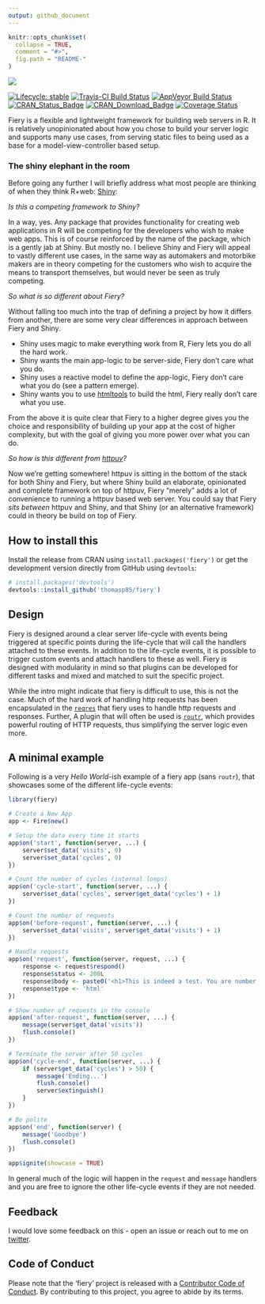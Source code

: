 ```yaml
---
output: github_document
---
```


<!-- README.md is generated from README.Rmd. Please edit that file -->

```r
knitr::opts_chunk$set(
  collapse = TRUE,
  comment = "#>",
  fig.path = "README-"
)
```

<img src="man/figures/fiery.png"/>

<!-- badges: start -->
[![Lifecycle: stable](https://img.shields.io/badge/lifecycle-stable-brightgreen.svg)](https://www.tidyverse.org/lifecycle/#stable)
[![Travis-CI Build Status](https://travis-ci.org/thomasp85/fiery.svg?branch=master)](https://travis-ci.org/thomasp85/fiery)
[![AppVeyor Build Status](https://ci.appveyor.com/api/projects/status/github/thomasp85/fiery?branch=master&svg=true)](https://ci.appveyor.com/project/thomasp85/fiery)
[![CRAN_Status_Badge](http://www.r-pkg.org/badges/version-ago/fiery)](https://cran.r-project.org/package=fiery)
[![CRAN_Download_Badge](http://cranlogs.r-pkg.org/badges/fiery)](https://cran.r-project.org/package=fiery)
[![Coverage Status](https://img.shields.io/codecov/c/github/thomasp85/fiery/master.svg)](https://codecov.io/github/thomasp85/fiery?branch=master)
<!-- badges: end -->

Fiery is a flexible and lightweight framework for building web servers in R. It 
is relatively unopinionated about how you chose to build your server logic and
supports many use cases, from serving static files to being used as a base for a
model-view-controller based setup.

### The shiny elephant in the room
Before going any further I will briefly address what most people are thinking of
when they think R+web: [Shiny](https://github.com/rstudio/shiny):

*Is this a competing framework to Shiny?*

In a way, yes. Any package that provides functionality for creating web 
applications in R will be competing for the developers who wish to make web 
apps. This is of course reinforced by the name of the package, which is a gently
jab at Shiny. But mostly no. I believe Shiny and Fiery will appeal to vastly
different use cases, in the same way as automakers and motorbike makers are in
theory competing for the customers who wish to acquire the means to transport 
themselves, but would never be seen as truly competing.

*So what is so different about Fiery?*

Without falling too much into the trap of defining a project by how it differs
from another, there are some very clear differences in approach between Fiery 
and Shiny.

- Shiny uses magic to make everything work from R, Fiery lets you do all the 
hard work.
- Shiny wants the main app-logic to be server-side, Fiery don't care what you 
do.
- Shiny uses a reactive model to define the app-logic, Fiery don't care what you
do (see a pattern emerge).
- Shiny wants you to use [htmltools](https://github.com/rstudio/htmltools) to 
build the html, Fiery really don't care what you use.

From the above it is quite clear that Fiery to a higher degree gives you the 
choice and responsibility of building up your app at the cost of higher 
complexity, but with the goal of giving you more power over what you can do.

*So how is this different from [httpuv](https://github.com/rstudio/httpuv)?*

Now we're getting somewhere! httpuv is sitting in the bottom of the stack for
both Shiny and Fiery, but where Shiny build an elaborate, opinionated and 
complete framework on top of httpuv, Fiery "merely" adds a lot of convenience to
running a httpuv based web server. You could say that Fiery *sits between* 
httpuv and Shiny, and that Shiny (or an alternative framework) could in theory 
be build on top of Fiery.

## How to install this
Install the release from CRAN using `install.packages('fiery')` or get the 
development version directly from GitHub using `devtools`:

```r
# install.packages('devtools')
devtools::install_github('thomasp85/fiery')
```

## Design
Fiery is designed around a clear server life-cycle with events being triggered
at specific points during the life-cycle that will call the handlers attached to
these events. In addition to the life-cycle events, it is possible to trigger 
custom events and attach handlers to these as well. Fiery is designed with 
modularity in mind so that plugins can be developed for different tasks and 
mixed and matched to suit the specific project. 

While the intro might indicate that fiery is difficult to use, this is not the
case. Much of the hard work of handling http requests has been encapsulated in 
the [`reqres`](https://github.com/thomasp85/reqres) that fiery uses to handle
http requests and responses. Further, A plugin that will often be used
is [`routr`](https://github.com/thomasp85/routr), which provides powerful routing 
of HTTP requests, thus simplifying the server logic even more.

## A minimal example
Following is a very *Hello World*-ish example of a fiery app (sans `routr`), 
that showcases some of the different life-cycle events:

```r
library(fiery)

# Create a New App
app <- Fire$new()

# Setup the data every time it starts
app$on('start', function(server, ...) {
    server$set_data('visits', 0)
    server$set_data('cycles', 0)
})

# Count the number of cycles (internal loops)
app$on('cycle-start', function(server, ...) {
    server$set_data('cycles', server$get_data('cycles') + 1)
})

# Count the number of requests
app$on('before-request', function(server, ...) {
    server$set_data('visits', server$get_data('visits') + 1)
})

# Handle requests
app$on('request', function(server, request, ...) {
    response <- request$respond()
    response$status <- 200L
    response$body <- paste0('<h1>This is indeed a test. You are number ', server$get_data('visits'), '</h1>')
    response$type <- 'html'
})

# Show number of requests in the console
app$on('after-request', function(server, ...) {
    message(server$get_data('visits'))
    flush.console()
})

# Terminate the server after 50 cycles
app$on('cycle-end', function(server, ...) {
    if (server$get_data('cycles') > 50) {
        message('Ending...')
        flush.console()
        server$extinguish()
    }
})

# Be polite
app$on('end', function(server) {
    message('Goodbye')
    flush.console()
})

app$ignite(showcase = TRUE)
```

In general much of the logic will happen in the `request` and `message` handlers
and you are free to ignore the other life-cycle events if they are not needed.

## Feedback
I would love some feedback on this - open an issue or reach out to me on 
[twitter](https://twitter.com/thomasp85).

## Code of Conduct
Please note that the 'fiery' project is released with a
[Contributor Code of Conduct](https://fiery.data-imaginist.com/CODE_OF_CONDUCT.html).
By contributing to this project, you agree to abide by its terms.
